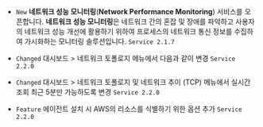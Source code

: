 
- <code class="New">New</code> <b>네트워크 성능 모니터링</b>(<b>Network Performance Monitoring</b>) 서비스를 오픈합니다. <b>네트워크 성능 모니터링</b>은 네트워크 간의 혼잡 및 장애를 파악하고 사용자의 네트워크 성능 개선에 활용하기 위하여 프로세스의 네트워크 통신 정보를 수집하여 가시화하는 모니터링 솔루션입니다. <code class='changelog-service'>Service 2.1.7​</code>

- <code class="Changed">Changed</code> <span class="uitext">대시보드</span> &gt; <span class="uitext">네트워크 토폴로지</span> 메뉴에서 다음과 같이 변경 <code class='changelog-service'>Service 2.2.0​</code>

- <code class="Changed">Changed</code> <span class="uitext">대시보드</span> &gt; <span class="uitext">네트워크 토폴로지</span> 및 <span class="uitext">네트워크 추이 (TCP)</span> 메뉴에서 실시간 조회 최근 5분만 가능하도록 변경 <code class='changelog-service'>Service 2.2.0​</code>

- <code class="Feature">Feature</code> 에이전트 설치 시 AWS의 리소스를 식별하기 위한 옵션 추가 <code class='changelog-service'>Service 2.2.0​</code>

